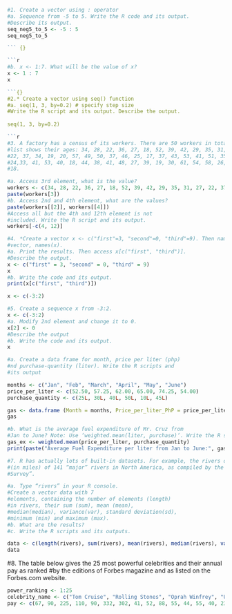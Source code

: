 ```r

#1. Create a vector using : operator
#a. Sequence from -5 to 5. Write the R code and its output.
#Describe its output.
seq_neg5_to_5 <- -5 : 5
seq_neg5_to_5

``` {}

```r
#b. x <- 1:7. What will be the value of x?
x <- 1 : 7
x

```{}
#2.* Create a vector using seq() function
#a. seq(1, 3, by=0.2) # specify step size
#Write the R script and its output. Describe the output. 
  
seq(1, 3, by=0.2)

```r
#3. A factory has a census of its workers. There are 50 workers in total. The following
#list shows their ages: 34, 28, 22, 36, 27, 18, 52, 39, 42, 29, 35, 31, 27,
#22, 37, 34, 19, 20, 57, 49, 50, 37, 46, 25, 17, 37, 43, 53, 41, 51, 35,
#24,33, 41, 53, 40, 18, 44, 38, 41, 48, 27, 39, 19, 30, 61, 54, 58, 26,
#18.
````

```r
#a. Access 3rd element, what is the value?
workers <- c(34, 28, 22, 36, 27, 18, 52, 39, 42, 29, 35, 31, 27, 22, 37, 34, 19, 20, 57, 49, 50,  37, 46, 25, 17, 37, 43, 53, 41, 51, 35, 24,33, 41, 53, 40, 18, 44, 38, 41, 48, 27, 39, 19, 30, 61, 54, 58, 26, 18)
paste(workers[3])
#b. Access 2nd and 4th element, what are the values?
paste(workers[[2]], workers[[4]])
#Access all but the 4th and 12th element is not
#included. Write the R script and its output.
workers[-c(4, 12)]
```

```r
#4. *Create a vector x <- c("first"=3, "second"=0, "third"=9). Then named the
#vector, names(x).
#a. Print the results. Then access x[c("first", "third")].
#Describe the output.
x <- c("first" = 3, "second" = 0, "third" = 9)
x
#b. Write the code and its output.
print(x[c("first", "third")])
```

```r
x <- c(-3:2)
```


```r
#5. Create a sequence x from -3:2.
x <- c(-3:2)
#a. Modify 2nd element and change it to 0.
x[2] <- 0
#Describe the output
#b. Write the code and its output.
x
```


```r
#a. Create a data frame for month, price per liter (php)
#nd purchase-quantity (liter). Write the R scripts and
#its output

months <- c("Jan", "Feb", "March", "April", "May", "June")
price_per_liter <- c(52.50, 57.25, 62.00, 65.00, 74.25, 54.00)
purchase_quantity <- c(25L, 30L, 40L, 50L, 10L, 45L)

gas <- data.frame (Month = months, Price_per_liter_PhP = price_per_liter, Purchase_quantity_Liters = purchase_quantity)
gas

#b. What is the average fuel expenditure of Mr. Cruz from
#Jan to June? Note: Use ‘weighted.mean(liter, purchase)‘. Write the R scripts and its output.
gas_ex <- weighted.mean(price_per_liter, purchase_quantity)
print(paste("Average Fuel Expenditure per liter from Jan to June:", gas_ex, "PhP"))

```

```r

#7. R has actually lots of built-in datasets. For example, the rivers data “gives the lengths
#(in miles) of 141 “major” rivers in North America, as compiled by the US Geological
#Survey”.

#a. Type “rivers” in your R console.
#Create a vector data with 7
#elements, containing the number of elements (length)
#in rivers, their sum (sum), mean (mean),
#median(median), variance(var), standard deviation(sd),
#minimum (min) and maximum (max).
#b. What are the results?
#c. Write the R scripts and its outputs.

data <- c(length(rivers), sum(rivers), mean(rivers), median(rivers), var(rivers),sd(rivers), min(rivers), max(rivers))
data

```
#8. The table below gives the 25 most powerful celebrities and their annual pay as ranked
#by the editions of Forbes magazine and as listed on the Forbes.com website.

```r

power_ranking <- 1:25
celebrity_name <- c("Tom Cruise", "Rolling Stones", "Oprah Winfrey", "U2", "Tiger Woods", "Steven Spielberg", "Howard Stern", "50 Cent", "Cast of the Sopranos", "Dan Brown", "Bruce Springsteen", "Donald Trump", "Muhammad Ali", "Paul McCartney", "George Lucas", "Elton John", "David Letterman", "Phil Mickelson", "J.K. Rowling", "Bradd Pitt", "Peter Jackson", "Dr. Phil McGraw", "Jay Leno", "Celine Dion", "Kobe Bryant")
pay <- c(67, 90, 225, 110, 90, 332, 302, 41, 52, 88, 55, 44, 55, 40, 233, 34, 40, 47, 75, 25, 39, 45, 32, 40, 31)


```
